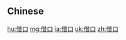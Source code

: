 {{also|藉口}}
==Chinese==
{{zh-see|藉口}}
{{zh-cat|Intermediate}}

[[hu:借口]]
[[mg:借口]]
[[ja:借口]]
[[uk:借口]]
[[zh:借口]]